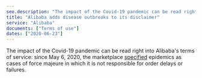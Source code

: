 ```yaml
---
seo.description: "The impact of the Covid-19 pandemic can be read right into Alibaba's terms of service: since May 6, 2020, the marketplace specified epidemics as cases of force majeure..."
title: "Alibaba adds disease outbreaks to its disclaimer"
service: "Alibaba"
documents: ["Terms of use"]
dates: ["2020-06-23"]
---
```


The impact of the Covid-19 pandemic can be read right into Alibaba's terms of service: since May 6, 2020, the marketplace <a target="_blank" rel="noopener" href="https://github.com/ambanum/CGUs-data/commit/37503cb23">specified</a> epidemics as cases of force majeure in which it is not responsible for order delays or failures.

